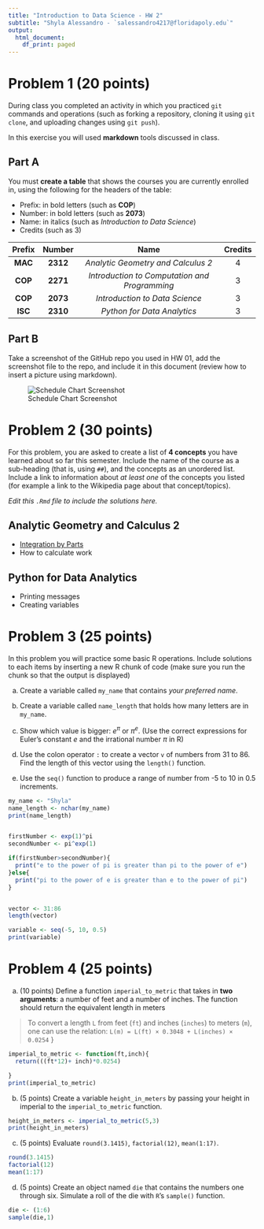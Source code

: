---
title: "Introduction to Data Science - HW 2"
subtitle: "Shyla Alessandro - `salessandro4217@floridapoly.edu`"
output:
  html_document:
    df_print: paged
---

# Problem 1 (20 points)

During class you completed an activity in which you practiced `git` commands and operations (such as forking a repository, cloning it using `git clone`, and uploading changes using `git push`).

In this exercise you will used **markdown** tools discussed in class. 

## Part A

You must **create a table** that shows the courses you are currently enrolled in, using the following for the headers of the table: 

- Prefix: in bold letters (such as **COP**)
- Number: in bold letters (such as **2073**)
- Name: in italics (such as _Introduction to Data Science_)
- Credits (such as 3)

| Prefix |Number | Name | Credits |
|:----:|:----:|:------:|:--:|
|**MAC**|**2312**|*Analytic Geometry and Calculus 2*|4|
|**COP**|**2271**|*Introduction to Computation and Programming*|3|
|**COP**|**2073**|*Introduction to Data Science*|3|
|**ISC**|**2310**|*Python for Data Analytics*|3|
## Part B


Take a screenshot of the GitHub repo you used in HW 01, add the screenshot file to the repo, and include it in this document (review how to insert a picture using markdown).

![Schedule Chart Screenshot](https://github.com/ShylaAlessandro/practice-repo/blob/main/scheduleTable.png?raw=true)


# Problem 2 (30 points)

For this problem, you are asked to create a list of **4 concepts** you have learned about so far this semester. Include the name of the course as a sub-heading (that is, using `##`), and the concepts as an unordered list. Include a link to information about _at least one_ of the concepts you listed (for example a link to the Wikipedia page about that concept/topics).

_Edit this `.Rmd` file to include the solutions here._

## Analytic Geometry and Calculus 2
- [Integration by Parts](https://www.mathsisfun.com/calculus/integration-by-parts.html)
- How to calculate work

## Python for Data Analytics
- Printing messages
- Creating variables

# Problem 3 (25 points)

In this problem you will practice some basic R operations. Include solutions to each items by inserting a new R chunk of code (make sure you run the chunk so that the output is displayed)


(a) Create a variable called `my_name` that contains _your preferred name_.

(b) Create a variable called `name_length` that holds how many letters are in `my_name`.

(c) Show which value is bigger: $e^\pi$ or $\pi^e$. (Use the correct expressions for Euler's constant $e$ and the irrational number $\pi$ in R)

(d) Use the colon operator `:` to create a vector `v` of numbers from 31 to 86. Find the length of this vector using the `length()` function.

(e) Use the `seq()` function to produce a range of number from -5 to 10 in 0.5 increments.


```{r}

my_name <- "Shyla"
name_length <- nchar(my_name)
print(name_length)


firstNumber <- exp(1)^pi
secondNumber <- pi^exp(1)

if(firstNumber>secondNumber){
  print("e to the power of pi is greater than pi to the power of e")
}else{
  print("pi to the power of e is greater than e to the power of pi")
}


vector <- 31:86
length(vector)

variable <- seq(-5, 10, 0.5)
print(variable)
```

# Problem 4 (25 points)

(a) (10 points) Define a function `imperial_to_metric` that takes in **two arguments**: a number of feet and a number of inches. The function should return the equivalent length in meters

> To convert a length `L` from feet (`ft`) and inches (`inches`) to meters (`m`), one can use the relation: `L(m) = L(ft) × 0.3048 + L(inches) × 0.0254`
}

```{r}

imperial_to_metric <- function(ft,inch){
  return(((ft*12)+ inch)*0.0254)

}
print(imperial_to_metric)
```


(b) (5 points) Create a variable `height_in_meters` by passing your height in imperial to the `imperial_to_metric` function.

```{r}

height_in_meters <- imperial_to_metric(5,3)
print(height_in_meters)


```

(c) (5 points) Evaluate `round(3.1415)`, `factorial(12)`, `mean(1:17)`.

```{r}

round(3.1415)
factorial(12)
mean(1:17)

```

(d) (5 points) Create an object named `die` that contains the numbers one through six. Simulate a roll of the die with `R`’s `sample()` function. 


```{r}

die <- (1:6)
sample(die,1)

```